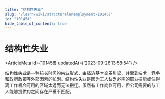 ```yaml
---
title: "结构性失业"
slug: "/learn/wiki/structuralunemployment-101458"
id: "101458"
hide_table_of_contents: true
---
```



# 结构性失业

<ArticleMeta id={101458} updatedAt={'2023-09-26 13:58:54'} />
<div className='border-solid border-b border-t-0 my-4 border-[var(--ifm-color-gray-300)]' />

结构性失业是一种较长时间的失业形式，由经济基本变革引起，并受到技术、竞争和政府政策等外部因素的加剧。结构性失业是因为工人缺乏必需的职业技能或住得离工作机会可用的区域太远而无法搬迁。虽然有工作岗位可用，但公司需要的与工人能够提供的之间存在严重不匹配。
